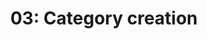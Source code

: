 ---
title: '03: Category creation'
summary: 'Reframe and rename the need FarmTech is solving for. Helps create a catchy, endearing headline and copy.'
start: '2024-12-21'
duration: '2 days'
owner:
    image: '@images/avatars/kb.jpg'
    title: 'kb'
status: 'Progress'
details:
    -
        title: Activities
        body: |
            - Check, does a rough estimation of the category already exist
            - How is it (this category) being discussed?
            - Is it named, owned? Collectively or by one individual company?
            - Where lies the potential for a name/frame or re-name/reframe?
    -
        title: Deliverables
        body: |
            - Reframed (and/or renamed) category
            - Description of market category
            - Category Leadership Playbook (K16E suggestions)
    -
        title: Readings
        body: |
            - [What Is Category Design in Marketing (And Why Is It an Important Strategy)?](https://www.singlegrain.com/marketing-strategy/what-is-category-design-in-marketing-and-why-is-it-an-important-strategy/)
            - 
---